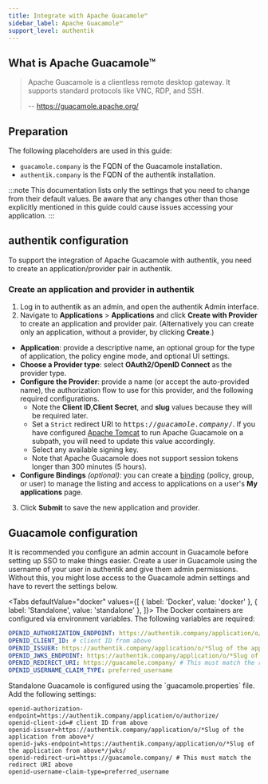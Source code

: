 ```yaml
---
title: Integrate with Apache Guacamole™
sidebar_label: Apache Guacamole™
support_level: authentik
---
```


## What is Apache Guacamole™

> Apache Guacamole is a clientless remote desktop gateway. It supports standard protocols like VNC, RDP, and SSH.
>
> -- https://guacamole.apache.org/

## Preparation

The following placeholders are used in this guide:

- `guacamole.company` is the FQDN of the Guacamole installation.
- `authentik.company` is the FQDN of the authentik installation.

:::note
This documentation lists only the settings that you need to change from their default values. Be aware that any changes other than those explicitly mentioned in this guide could cause issues accessing your application.
:::

## authentik configuration

To support the integration of Apache Guacamole with authentik, you need to create an application/provider pair in authentik.

### Create an application and provider in authentik

1. Log in to authentik as an admin, and open the authentik Admin interface.
2. Navigate to **Applications** > **Applications** and click **Create with Provider** to create an application and provider pair. (Alternatively you can create only an application, without a provider, by clicking **Create**.)

- **Application**: provide a descriptive name, an optional group for the type of application, the policy engine mode, and optional UI settings.
- **Choose a Provider type**: select **OAuth2/OpenID Connect** as the provider type.
- **Configure the Provider**: provide a name (or accept the auto-provided name), the authorization flow to use for this provider, and the following required configurations.
    - Note the **Client ID**,**Client Secret**, and **slug** values because they will be required later.
    - Set a `Strict` redirect URI to <kbd>https://<em>guacamole.company</em>/</kbd>. If you have configured [Apache Tomcat](https://tomcat.apache.org/) to run Apache Guacamole on a subpath, you will need to update this value accordingly.
    - Select any available signing key.
    - Note that Apache Guacamole does not support session tokens longer than 300 minutes (5 hours).
- **Configure Bindings** _(optional)_: you can create a [binding](/docs/add-secure-apps/flows-stages/bindings/) (policy, group, or user) to manage the listing and access to applications on a user's **My applications** page.

3. Click **Submit** to save the new application and provider.

## Guacamole configuration

It is recommended you configure an admin account in Guacamole before setting up SSO to make things easier. Create a user in Guacamole using the username of your user in authentik and give them admin permissions. Without this, you might lose access to the Guacamole admin settings and have to revert the settings below.


<Tabs
  defaultValue="docker"
  values={[
    { label: 'Docker', value: 'docker' },
    { label: 'Standalone', value: 'standalone' },
  ]}>
  <TabItem value="docker">
    The Docker containers are configured via environment variables. The following variables are required:

```yaml
OPENID_AUTHORIZATION_ENDPOINT: https://authentik.company/application/o/authorize/
OPENID_CLIENT_ID: # client ID from above
OPENID_ISSUER: https://authentik.company/application/o/*Slug of the application from above*/
OPENID_JWKS_ENDPOINT: https://authentik.company/application/o/*Slug of the application from above*/jwks/
OPENID_REDIRECT_URI: https://guacamole.company/ # This must match the redirect URI above
OPENID_USERNAME_CLAIM_TYPE: preferred_username
```

  </TabItem>
  <TabItem value="standalone">
    Standalone Guacamole is configured using the `guacamole.properties` file. Add the following settings:

```
openid-authorization-endpoint=https://authentik.company/application/o/authorize/
openid-client-id=# client ID from above
openid-issuer=https://authentik.company/application/o/*Slug of the application from above*/
openid-jwks-endpoint=https://authentik.company/application/o/*Slug of the application from above*/jwks/
openid-redirect-uri=https://guacamole.company/ # This must match the redirect URI above
openid-username-claim-type=preferred_username
```

  </TabItem>
</Tabs>
